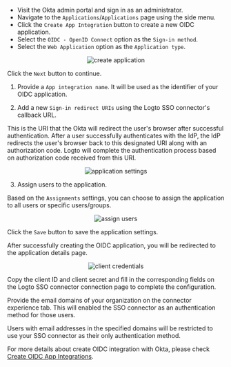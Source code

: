 

<Step index={0} title="Create an OIDC application on Okta admin portal">

- Visit the Okta admin portal and sign in as an administrator.
- Navigate to the `Applications`/`Applications` page using the side menu.
- Click the `Create App Integration` button to create a new OIDC application.
- Select the `OIDC - OpenID Connect` option as the `Sign-in method`.
- Select the `Web Application` option as the `Application type`.

<center>
  <img src={createApplication} alt="create application" />
</center>

Click the `Next` button to continue.

</Step>

<Step index={1} title="Configure the application settings">

1. Provide a `App integration name`. It will be used as the identifier of your OIDC application.

2. Add a new `Sign-in redirect URIs` using the Logto SSO connector's callback URL.

<OidcCallbackUri />

This is the URI that the Okta will redirect the user's browser after successful authentication. After a user successfully authenticates with the IdP, the IdP redirects the user's browser back to this designated URI along with an authorization code. Logto will complete the authentication process based on authorization code received from this URI.

<center>
  <img src={applicationSettings} alt="application settings" />
</center>

3. Assign users to the application.

Based on the `Assignments` settings, you can choose to assign the application to all users or specific users/groups.

<center>
  <img src={assignUsers} alt="assign users" />
</center>

Click the `Save` button to save the application settings.

</Step>

<Step index={2} title="Copy the client ID and client secret">

After successfully creating the OIDC application, you will be redirected to the application details page.

<center>
  <img src={clientCredentials} alt="client credentials" />
</center>

Copy the client ID and client secret and fill in the corresponding fields on the Logto SSO connector connection page to complete the configuration.

</Step>

<Step index={4} title="Set email domains and enable the SSO connector">

Provide the email domains of your organization on the connector experience tab. This will enabled the SSO connector as an authentication method for those users.

Users with email addresses in the specified domains will be restricted to use your SSO connector as their only authentication method.

</Step>

For more details about create OIDC integration with Okta, please check [Create OIDC App Integrations](https://help.okta.com/oie/en-us/content/topics/apps/apps_app_integration_wizard_oidc.htm).
